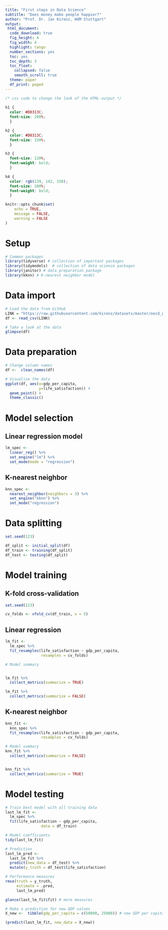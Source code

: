 ```yaml
---
title: "First steps in Data Science"
subtitle: "Does money make people happier?"
author: "Prof. Dr. Jan Kirenz, HdM Stuttgart"
output:
 html_document:
  code_download: true
  fig_height: 4
  fig_width: 4
  highlight: tango
  number_sections: yes
  toc: yes
  toc_depth: 3
  toc_float: 
    collapsed: false
    smooth_scroll: true 
  theme: paper
  df_print: paged
---
```



```css

/* css code to change the look of the HTML-output */
  
h1 {
  color: #D0313C;
  font-size: 200%;
  }

h2 {
  color: #D0313C;
  font-size: 150%;
  }

h3 {
  font-size: 120%;
  font-weight: bold;
  }

h4 {
  color: rgb(139, 142, 150);
  font-size: 100%;
  font-weight: bold;
  }

```



```r
knitr::opts_chunk$set(
	echo = TRUE,
	message = FALSE,
	warning = FALSE
)
```


# Setup

```r

# Common packages
library(tidyverse) # collection of important packages
library(tidymodels)  # collection of data science packages
library(janitor) # data preparation package
library(kknn) # K-nearest neighbor model

```

# Data import

```r

# Load the data from GitHub
LINK = "https://raw.githubusercontent.com/kirenz/datasets/master/oecd_gdp.csv"
df <- read_csv(LINK)

# Take a look at the data
glimpse(df)

```

# Data preparation

```r

# Change column names
df <-  clean_names(df)

# Visualize the data
ggplot(df, aes(x=gdp_per_capita, 
               y=life_satisfaction)) +
  geom_point() +
  theme_classic()

```


# Model selection

## Linear regression model

```r

lm_spec <- 
  linear_reg() %>% 
  set_engine("lm") %>% 
  set_mode(mode = "regression") 

```

## K-nearest neighbor

```r

knn_spec <- 
  nearest_neighbor(neighbors = 3) %>% 
  set_engine("kknn") %>% 
  set_mode("regression") 

```


# Data splitting

```r
set.seed(123)

df_split <- initial_split(df) 
df_train <- training(df_split) 
df_test <- testing(df_split)

```


# Model training 

## K-fold cross-validation

```r
set.seed(123)

cv_folds <- vfold_cv(df_train, v = 5)

```

## Linear regression

```r

lm_fit <- 
  lm_spec %>% 
  fit_resamples(life_satisfaction ~ gdp_per_capita, 
                resamples = cv_folds)

```

```r

# Model summary


lm_fit %>% 
  collect_metrics(summarize = TRUE)

```

```r
lm_fit %>% 
  collect_metrics(summarize = FALSE)
```


## K-nearest neighbor

```r

knn_fit <- 
  knn_spec %>% 
  fit_resamples(life_satisfaction ~ gdp_per_capita, 
                resamples = cv_folds)

```

```r

# Model summary
knn_fit %>% 
  collect_metrics(summarize = FALSE)



```


```r
knn_fit %>% 
  collect_metrics(summarize = TRUE)
```


# Model testing

```r

# Train best model with all training data
last_lm_fit <- 
  lm_spec %>% 
  fit(life_satisfaction ~ gdp_per_capita, 
                data = df_train)

```


```r

# Model coefficients
tidy(last_lm_fit)

```

```r

# Prediction
last_lm_pred <-
  last_lm_fit %>%
  predict(new_data = df_test) %>%
  mutate(y_truth = df_test$life_satisfaction)

```

```r

# Performance measures
rmse(truth = y_truth, 
     estimate = .pred, 
     last_lm_pred) 

```


```r

glance(last_lm_fit$fit) # more measures

```

```r

# Make a prediction for new GDP values
X_new <-  tibble(gdp_per_capita = c(50000, 25000)) # new GDP per capita

```

```r

(predict(last_lm_fit, new_data = X_new))

```

